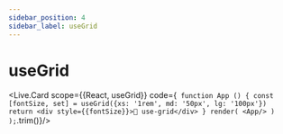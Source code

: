 ---
sidebar_position: 4
sidebar_label: useGrid
---

# useGrid


<Live.Card scope={{React, useGrid}} code={`
function App () {
  const [fontSize, set] = useGrid({xs: '1rem', md: '50px', lg: '100px'})
  return <div style={{fontSize}}>🤏 use-grid</div>
}
render(
  <App/>
)
);`.trim()}/>
